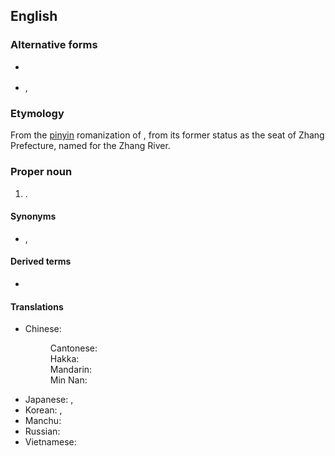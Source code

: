 {{also|Zhāngzhōu}}
==English==
{{Wikipedia}}
{{commonscat}}

===Alternative forms===
* {{q|from [[Wade–Giles]]}} {{l|en|Chang-chou}}
* {{q|dated}} {{l|en|Changchow}}, {{l|en|Chang-chow}}

===Etymology===
From the [[pinyin]] romanization of {{etyl|cmn|en}} {{zh-l|漳州|tr=Zhāngzhōu}}, from its former status as the seat of Zhang Prefecture, named for the Zhang River.

===Proper noun===
{{en-proper noun}}

# {{place|en|prefecture-level city|in southern|p/Fujian|c/China}}.

====Synonyms====
* {{q|dated|from [[Min Nan]]}} {{l|en|Changchew}}, {{l|en|Chiangchew}}

====Derived terms====
* {{l|en|Zhangzhounese}}

====Translations====
{{trans-top|a city of China}}
* Chinese:
*: Cantonese: {{t|yue|漳州|tr=zoeng1 zau1|sc=Hani}}
*: Hakka: {{t|hak|漳州|tr=Chông-chû|sc=Hani}}
*: Mandarin: {{t+|cmn|漳州|tr=Zhāngzhōu|sc=Hani}}
*: Min Nan: {{t|nan|漳州|tr=Chiang-chiu|sc=Hani}}
{{trans-mid}}
* Japanese: {{t|ja|漳州|tr=しょうしゅう, Shōjū|sc=Jpan}}, {{t|ja|ショウ州|tr=Shōjū|sc=Jpan}}
* Korean: {{t|ko|^장주}}, {{t|ko|^장저우}}
* Manchu: {{t|mnc|ᠵᠠᠩᠵᡠ}}
* Russian: {{t|ru|Чжанчжо́у|m}}
* Vietnamese: {{t|vi|Chương Châu}}
{{trans-bottom}}